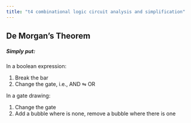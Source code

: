 ```yaml
---
title: "t4 combinational logic circuit analysis and simplification"
---
```


## De Morgan's Theorem

##### Simply put:

In a boolean expression:

1. Break the bar
2. Change the gate, i.e., AND $\leftrightharpoons$ OR

In a gate drawing:

1. Change the gate
2. Add a bubble where is none, remove a bubble where there is one
